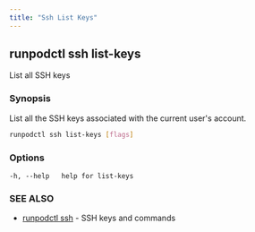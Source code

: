```yaml
---
title: "Ssh List Keys"
---
```


## runpodctl ssh list-keys

List all SSH keys

### Synopsis

List all the SSH keys associated with the current user's account.

```sh
runpodctl ssh list-keys [flags]
```

### Options

```text
-h, --help   help for list-keys
```

### SEE ALSO

* [runpodctl ssh](/runpodctl/reference/runpodctl_ssh) - SSH keys and commands
